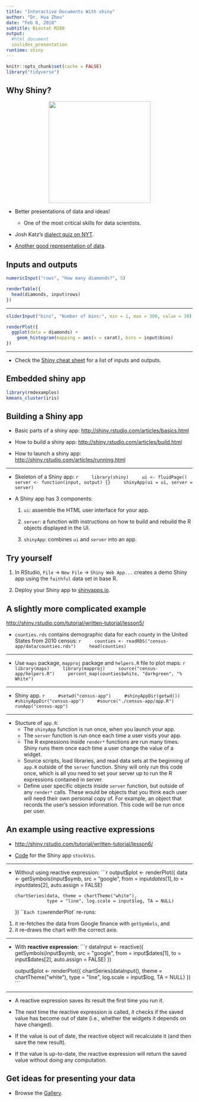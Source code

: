 ```yaml
---
title: "Interactive Documents With shiny"
author: "Dr. Hua Zhou"
date: "Feb 8, 2018"
subtitle: Biostat M280
output:
  #html_document
  ioslides_presentation
runtime: shiny
---
```


```r
knitr::opts_chunk$set(cache = FALSE)
library("tidyverse")
```

## Why Shiny?

<p align="center">
<img src="./data-science.png" height="275">
</p>

- Better presentations of data and ideas!
    - One of the most critical skills for data scientists.

- Josh Katz's [dialect quiz on NYT](https://www.nytimes.com/interactive/2014/upshot/dialect-quiz-map.html).

- [Another good representation of data](https://research.hackerrank.com/developer-skills/2018/).

## Inputs and outputs 

```r
numericInput("rows", "How many diamonds?", 5)

renderTable({
  head(diamonds, input$rows)
})
```

----

```r
sliderInput("bins", "Number of bins:", min = 1, max = 300, value = 30)

renderPlot({
  ggplot(data = diamonds) +
    geom_histogram(mapping = aes(x = carat), bins = input$bins)
})
```

----

- Check the [Shiny cheat sheet](https://github.com/rstudio/cheatsheets/raw/master/shiny.pdf) for a list of inputs and outputs.

## Embedded shiny app

```r
library(rmdexamples)
kmeans_cluster(iris)
```

## Building a Shiny app

- Basic parts of a shiny app: <http://shiny.rstudio.com/articles/basics.html>

- How to build a shiny app: <http://shiny.rstudio.com/articles/build.html>

- How to launch a shiny app: <http://shiny.rstudio.com/articles/running.html>

----

- Skeleton of a Shiny app:
    ```r
    library(shiny)
    ui <- fluidPage()
    server <- function(input, output) {}
    shinyApp(ui = ui, server = server)
    ```

- A Shiny app has 3 components:

    1. `ui`: assemble the HTML user interface for your app.

    2. `server`: a function with instructions on how to build and rebuild the R objects displayed in the UI.

    3. `shinyApp`: combines `ui` and `server` into an app.

## Try yourself

1. In RStudio, `File` -> `New File` -> `Shiny Web App...` creates a demo Shiny app using the `faithful` data set in base R.

2. Deploy your Shiny app to [shinyapps.io](shinyapps.io).

## A slightly more complicated example

<http://shiny.rstudio.com/tutorial/written-tutorial/lesson5/>

- `counties.rds` contains demographic data for each county in the United States from 2010 census:
    ```r
    counties <- readRDS("census-app/data/counties.rds")
    head(counties)
    ```

----

- Use `maps` package, `mapproj` package and `helpers.R` file to plot maps:
    ```r
    library(maps)
    library(mapproj)
    source("census-app/helpers.R")
    percent_map(counties$white, "darkgreen", "% White")
    ```

----

- Shiny app.
    ```r
    #setwd("census-app")
    #shinyAppDir(getwd())
    #shinyAppDir("census-app")
    #source("./census-app/app.R")
    runApp("census-app")
    ```

----

- Stucture of `app.R`:
    - The `shinyApp` function is run once, when you launch your app.  
    - The `server` function is run once each time a user visits your app.  
    - The R expressions inside `render*` functions are run many times. Shiny runs them once each time a user change the value of a widget. 
    - Source scripts, load libraries, and read data sets at the beginning of `app.R` outside of the `server` function. Shiny will only run this code once, which is all you need to set your server up to run the R expressions contained in server.  
    - Define user specific objects inside `server` function, but outside of any `render*` calls. These would be objects that you think each user will need their own personal copy of. For example, an object that records the user’s session information. This code will be run once per user.

## An example using reactive expressions

- <http://shiny.rstudio.com/tutorial/written-tutorial/lesson6/>

- [Code]() for the Shiny app `stockVis`.

---

- Without using reactive expression:
    ```r
    output$plot <- renderPlot({
      data <- getSymbols(input$symb, src = "google",
                         from = input$dates[1],
                         to = input$dates[2],
                         auto.assign = FALSE)
    
      chartSeries(data, theme = chartTheme("white"),
                  type = "line", log.scale = input$log, TA = NULL)
    })
    ```
Each time `renderPlot` re-runs:  
1. it re-fetches the data from Google finance with `getSymbols`, and
2. it re-draws the chart with the correct axis.

---- 

- With **reactive expression**:
    ```r
    dataInput <- reactive({
      getSymbols(input$symb, src = "google", 
                 from = input$dates[1],
                 to = input$dates[2],
                 auto.assign = FALSE)
    })
    
    output$plot <- renderPlot({
      chartSeries(dataInput(), theme = chartTheme("white"), 
                  type = "line", log.scale = input$log, TA = NULL)
    })
    ```

---

- A reactive expression saves its result the first time you run it.

- The next time the reactive expression is called, it checks if the saved value has become out of date (i.e., whether the widgets it depends on have changed).

- If the value is out of date, the reactive object will recalculate it (and then save the new result).

- If the value is up-to-date, the reactive expression will return the saved value without doing any computation.

## Get ideas for presenting your data

- Browse the [Gallery](http://shiny.rstudio.com/gallery/).

